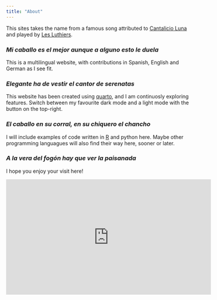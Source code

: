 ```yaml
---
title: "About"
---
```


This sites takes the name from a famous song attributed to [Cantalicio Luna](https://lesluthiers.org/verpersonaje.php?ID=162) and played by [Les Luthiers](https://lesluthiers.org/titulares.php). 

### _Mi caballo es el mejor aunque a alguno esto le duela_

This is a multilingual website, with contributions in Spanish, English and German as I see fit.

### _Elegante ha de vestir el cantor de serenatas_

This website has been created using [quarto](), and I am continuosly exploring features. Switch between my favourite dark mode and a light mode with the button on the top-right.

### _El caballo en su corral, en su chiquero el chancho_

I will include examples of code written in [R](R-code.qmd) and python here. Maybe other programming languagues will also find their way here, sooner or later.

### _A la vera del fogón hay que ver la paisanada_

I hope you enjoy your visit here!

<iframe width="560" height="315" src="https://www.youtube.com/embed/W9fMdIWqaqU?si=ukQkeLJtMYZic2oU" title="YouTube video player" frameborder="0" allow="accelerometer; autoplay; clipboard-write; encrypted-media; gyroscope; picture-in-picture; web-share" referrerpolicy="strict-origin-when-cross-origin" allowfullscreen></iframe>
